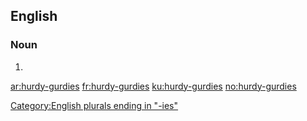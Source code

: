 ==English==

===Noun===
{{head|en|plural}}

# {{plural of|hurdy-gurdy|lang=en|nocat=1}}

[[Category:English plurals ending in "-ies"]]

[[ar:hurdy-gurdies]]
[[fr:hurdy-gurdies]]
[[ku:hurdy-gurdies]]
[[no:hurdy-gurdies]]